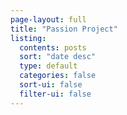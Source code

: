 ```yaml
---
page-layout: full
title: "Passion Project"
listing: 
  contents: posts
  sort: "date desc"
  type: default
  categories: false
  sort-ui: false
  filter-ui: false
---
```

